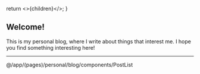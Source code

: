 
  return <>{children}</>;
}

## Welcome!

This is my personal blog, where I write about things that interest me. I hope you find something interesting here!

---

<PostList />
@/app/(pages)/personal/blog/components/PostList

